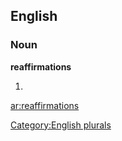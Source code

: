
==English==

===Noun===
'''reaffirmations'''

# {{plural of|[[reaffirmation]]}}

[[Category:English plurals]]

[[ar:reaffirmations]]